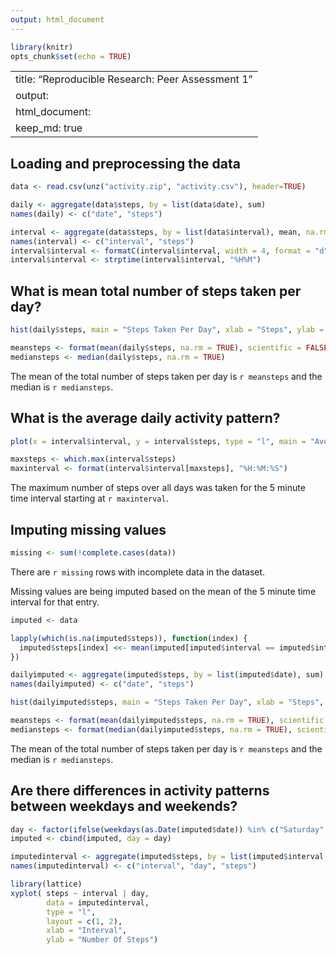 ```yaml
---
output: html_document
---
```

```r
library(knitr)
opts_chunk$set(echo = TRUE)
```


---
title: "Reproducible Research: Peer Assessment 1"
output: 
  html_document:
    keep_md: true
---


## Loading and preprocessing the data
```r
data <- read.csv(unz("activity.zip", "activity.csv"), header=TRUE)

daily <- aggregate(data$steps, by = list(data$date), sum)
names(daily) <- c("date", "steps")

interval <- aggregate(data$steps, by = list(data$interval), mean, na.rm = TRUE)
names(interval) <- c("interval", "steps")
interval$interval <- formatC(interval$interval, width = 4, format = "d", flag = "0")
interval$interval <- strptime(interval$interval, "%H%M")
```


## What is mean total number of steps taken per day?
```r
hist(daily$steps, main = "Steps Taken Per Day", xlab = "Steps", ylab = "Frequency")

meansteps <- format(mean(daily$steps, na.rm = TRUE), scientific = FALSE)
mediansteps <- median(daily$steps, na.rm = TRUE)
```

The mean of the total number of steps taken per day is `r meansteps` and the median is `r mediansteps`.


## What is the average daily activity pattern?
```r
plot(x = interval$interval, y = interval$steps, type = "l", main = "Average Daily Activity", xlab = "Time", ylab = "Average Steps")

maxsteps <- which.max(interval$steps)
maxinterval <- format(interval$interval[maxsteps], "%H:%M:%S")
```

The maximum number of steps over all days was taken for the 5 minute time interval starting at `r maxinterval`. 

## Imputing missing values
```r
missing <- sum(!complete.cases(data))
```

There are `r missing` rows with incomplete data in the dataset.

Missing values are being imputed based on the mean of the 5 minute time interval for that entry.
```r
imputed <- data

lapply(which(is.na(imputed$steps)), function(index) {
  imputed$steps[index] <<- mean(imputed[imputed$interval == imputed$interval[index], "steps"], na.rm = TRUE)
})

dailyimputed <- aggregate(imputed$steps, by = list(imputed$date), sum)
names(dailyimputed) <- c("date", "steps")

hist(dailyimputed$steps, main = "Steps Taken Per Day", xlab = "Steps", ylab = "Frequency", sub = "Imputed values based on mean of corresponding 5 minute interval.")

meansteps <- format(mean(dailyimputed$steps, na.rm = TRUE), scientific = FALSE)
mediansteps <- format(median(dailyimputed$steps, na.rm = TRUE), scientific = FALSE)
```

The mean of the total number of steps taken per day is `r meansteps` and the median is `r mediansteps`.

## Are there differences in activity patterns between weekdays and weekends?
```r
day <- factor(ifelse(weekdays(as.Date(imputed$date)) %in% c("Saturday", "Sunday"), "weekend", "weekday"))
imputed <- cbind(imputed, day = day)

imputedinterval <- aggregate(imputed$steps, by = list(imputed$interval, imputed$day), mean, na.rm = TRUE)
names(imputedinterval) <- c("interval", "day", "steps")

library(lattice)
xyplot( steps ~ interval | day,
        data = imputedinterval,
        type = "l",
        layout = c(1, 2),
        xlab = "Interval",
        ylab = "Number Of Steps")
```
